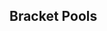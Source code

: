 {{DISPLAYTITLE:Function(1): Doubles Pools}}{{SetGame|melee}}
{{tabs static
|name1=Overview
|link1=Function/1
|name2=Singles Pools
|link2=Function/1/Singles Pools
|name3=Singles Bracket
|link3=Function/1/Singles Bracket
|name4=Doubles Pools
|link4=Function/1/Doubles Pools
|name5=Doubles Bracket
|link5=Function/1/Doubles Bracket
|This=4
}}
==Bracket Pools==
{{Box|start|padding=2em}}
{{HiddenSort|===A1===}}
{{GroupTableStart |Bracket A1|width=300px}}
{{DoublesGroupTableSlot|p1=jarrod|p1flag=us|p2=Druggedfox|p2flag=us|win_m=2|lose_m=0|place=1|bg=up|go={{advance|Function/1/Doubles Bracket#Winners Bracket}}}}
{{DoublesGroupTableSlot|p1=Dash|p1flag=us|p2=$mike|p2flag=us|win_m=2|lose_m=0|place=1|bg=up|go={{advance|Function/1/Doubles Bracket#Winners Bracket}}}}
{{DoublesGroupTableSlot|p1=GAwes|p1flag=us|p2=Tubesssbm|p2flag=us|win_m=2|lose_m=1|place=3|bg=stay|go={{advance|Function/1/Doubles Bracket#Losers Bracket}}}}
{{DoublesGroupTableSlot|p1=iluvcrispix|p1flag=us|p2=Type1|p2flag=us|win_m=2|lose_m=1|place=3|bg=stay|go={{advance|Function/1/Doubles Bracket#Losers Bracket}}}}
{{DoublesGroupTableSlot|p1=tenpai!!|p1flag=us|p2=Sycorax|p2flag=us|win_m=2|lose_m=2|place=5|bg=down}}
{{DoublesGroupTableSlot|p1=dashdancedan|p1flag=us|p2=RJW|p2flag=us|win_m=2|lose_m=2|place=5|bg=down}}
{{DoublesGroupTableSlot|p1=MarVeL|p1flag=us|p2=Dr. Payne|p2flag=us|win_m=1|lose_m=2|place=7|bg=down}}
{{DoublesGroupTableSlot|p1=wafis|p1flag=us|p2=Skeletom|p2flag=us|win_m=1|lose_m=2|place=7|bg=down}}
{{DoublesGroupTableSlot|p1=Flavagolfco|p1flag=us|p2=Manamana|p2flag=us|win_m=0|lose_m=2|place=9|bg=down}}
{{DoublesGroupTableSlot|p1=ATG|p1flag=us|p2=Ni-bo|p2flag=us|win_m=0|lose_m=2|place=9|bg=down}}
{{GroupTableEnd}}
{{Box|break|padding=2em}}
{{HiddenSort|===B1===}}
{{GroupTableStart |Bracket B1|width=300px}}
{{DoublesGroupTableSlot|p1=Chaddd|p1flag=us|p2=Flamin Roy|p2flag=us|win_m=2|lose_m=0|place=1|bg=up|go={{advance|Function/1/Doubles Bracket#Winners Bracket}}}}
{{DoublesGroupTableSlot|p1=Colbol|p1flag=us|p2=Oaty|p2flag=us|win_m=2|lose_m=0|place=1|bg=up|go={{advance|Function/1/Doubles Bracket#Winners Bracket}}}}
{{DoublesGroupTableSlot|p1=Slipnslide|p1flag=us|p2=MrBeenReady|p2flag=us|win_m=2|lose_m=1|place=3|bg=stay|go={{advance|Function/1/Doubles Bracket#Losers Bracket}}}}
{{DoublesGroupTableSlot|p1=2KrunkVillain|p1flag=us|p2=Dezno|p2flag=us|win_m=2|lose_m=1|place=3|bg=stay|go={{advance|Function/1/Doubles Bracket#Losers Bracket}}}}
{{DoublesGroupTableSlot|p1=Dog|p1flag=us|p2=Octopi Stirfry|p2flag=us|win_m=1|lose_m=2|place=5|bg=down}}
{{DoublesGroupTableSlot|p1=Bottle|p1flag=us|p2=RobinHood|p2flag=us|win_m=1|lose_m=2|place=5|bg=down}}
{{DoublesGroupTableSlot|p1=MOP|p1flag=us|p2=Pants|p2flag=us|win_m=1|lose_m=2|place=7|bg=down}}
{{DoublesGroupTableSlot|p1=McNuggets|p1flag=us|p2=Ryko|p2flag=us|win_m=1|lose_m=2|place=7|bg=down}}
{{DoublesGroupTableSlot|p1=bag|p1flag=us|p2=MAXE|p2flag=us|win_m=0|lose_m=2|place=9|bg=down}}
{{GroupTableEnd}}
{{Box|break|padding=2em}}
{{HiddenSort|===C1===}}
{{GroupTableStart |Bracket C1|width=300px}}
{{DoublesGroupTableSlot|p1=KPAN|p1flag=us|p2=Wizzrobe|p2flag=us|win_m=2|lose_m=0|place=1|bg=up|go={{advance|Function/1/Doubles Bracket#Winners Bracket}}}}
{{DoublesGroupTableSlot|p1=Yort|p1flag=us|p2=R2DLiu|p2flag=us|win_m=2|lose_m=0|place=1|bg=up|go={{advance|Function/1/Doubles Bracket#Winners Bracket}}}}
{{DoublesGroupTableSlot|p1=ZENT|p1flag=us|p2=HiFi|p2flag=us|win_m=2|lose_m=1|place=3|bg=stay|go={{advance|Function/1/Doubles Bracket#Losers Bracket}}}}
{{DoublesGroupTableSlot|p1=TwistyTreats|p1flag=us|p2=Sprankles|p2flag=us|win_m=2|lose_m=1|place=3|bg=stay|go={{advance|Function/1/Doubles Bracket#Losers Bracket}}}}
{{DoublesGroupTableSlot|p1=mouse shampoo|p1flag=us|p2=paintman|p2flag=us|win_m=1|lose_m=2|place=5|bg=down}}
{{DoublesGroupTableSlot|p1=Yeroc|p1flag=us|p2=BroChill|p2flag=us|win_m=1|lose_m=2|place=5|bg=down}}
{{DoublesGroupTableSlot|p1=Legoplush|p1flag=us|p2=Othingar Fireblood|p2flag=us|win_m=1|lose_m=2|place=7|bg=down}}
{{DoublesGroupTableSlot|p1=bearsfan092|p1flag=us|p2=Shuffla|p2flag=us|win_m=1|lose_m=2|place=7|bg=down}}
{{DoublesGroupTableSlot|p1=beanhaüs|p1flag=us|p2=Spilled Milk|p2flag=us|win_m=0|lose_m=2|place=9|bg=down}}
{{GroupTableEnd}}
{{Box|break|padding=2em}}
{{HiddenSort|===D1===}}
{{GroupTableStart |Bracket D1|width=300px}}
{{DoublesGroupTableSlot|p1=Greenmario|p1flag=us|p2=XIF|p2flag=us|win_m=2|lose_m=0|place=1|bg=up|go={{advance|Function/1/Doubles Bracket#Winners Bracket}}}}
{{DoublesGroupTableSlot|p1=baka4moe|p1flag=us|p2=DAB|p2flag=us|win_m=2|lose_m=0|place=1|bg=up|go={{advance|Function/1/Doubles Bracket#Winners Bracket}}}}
{{DoublesGroupTableSlot|p1=Tyrø|p1flag=us|p2=Jwilli|p2flag=us|win_m=3|lose_m=1|place=3|bg=stay|go={{advance|Function/1/Doubles Bracket#Losers Bracket}}}}
{{DoublesGroupTableSlot|p1=Mike G|p1flag=us|p2=Silver|p2flag=us|win_m=2|lose_m=1|place=3|bg=stay|go={{advance|Function/1/Doubles Bracket#Losers Bracket}}}}
{{DoublesGroupTableSlot|p1=Absolome|p1flag=us|p2=tenbutts|p2flag=us|win_m=2|lose_m=2|place=5|bg=down}}
{{DoublesGroupTableSlot|p1=Sharkz|p1flag=us|p2=Gato|p2flag=us|win_m=1|lose_m=2|place=5|bg=down}}
{{DoublesGroupTableSlot|p1=SDeems|p1flag=us|p2=Wills|p2flag=us|win_m=1|lose_m=2|place=7|bg=down}}
{{DoublesGroupTableSlot|p1=What.|p1flag=us|p2=Agent|p2flag=us|win_m=1|lose_m=2|place=7|bg=down}}
{{DoublesGroupTableSlot|p1=Who?|p1flag=us|p2=iKrager|p2flag=us|win_m=0|lose_m=2|place=9|bg=down}}
{{DoublesGroupTableSlot|p1=Soap|p1flag=us|p2=Sampai|p2flag=us|win_m=0|lose_m=2|place=9|bg=down}}
{{GroupTableEnd}}
{{Box|end}}
